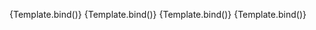 
<Meta
	title="Components/InputText/MinMax"
	component={VvInputText}
	args={defaultArgs}
	argTypes={argTypes}
/>

<Canvas>
	<Story
		name="Min - Number"
		args={{
			type: 'number',
			min: -15
		}}
		argTypes={{
			type: {
				control: {
					disable: true
				}
			},
			min: {
				control: {
					disable: true
				}
			}
		}}
		play={defaultTest}>
		{Template.bind()}
	</Story>
</Canvas>

<Canvas>
	<Story
		name="Max - Number"
		args={{
			type: 'number',
			max: 15
		}}
		argTypes={{
			type: {
				control: {
					disable: true
				}
			},
			max: {
				control: {
					disable: true
				}
			}
		}}
		play={defaultTest}>
		{Template.bind()}
	</Story>
</Canvas>

<Canvas>
	<Story
		name="Min - Date"
		args={{
			type: 'date',
			min: new Date().toISOString().split('T')[0]
		}}
		argTypes={{
			type: {
				control: {
					disable: true
				}
			},
			min: {
				control: {
					disable: true
				}
			}
		}}
		play={defaultTest}>
		{Template.bind()}
	</Story>
</Canvas>

<Canvas>
	<Story
		name="Max - Date"
		args={{
			type: 'date',
			max: new Date().toISOString().split('T')[0]
		}}
		argTypes={{
			type: {
				control: {
					disable: true
				}
			},
			max: {
				control: {
					disable: true
				}
			}
		}}
		play={defaultTest}>
		{Template.bind()}
	</Story>
</Canvas>
